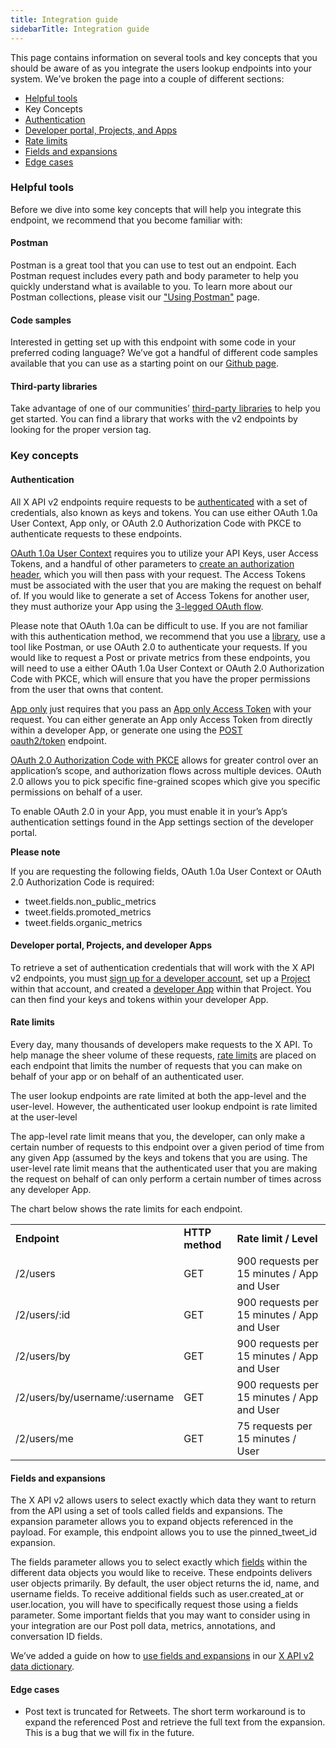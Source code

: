 ---
title: Integration guide
sidebarTitle: Integration guide
---


This page contains information on several tools and key concepts that you should be aware of as you integrate the users lookup endpoints into your system. We’ve broken the page into a couple of different sections:

* [Helpful tools](#helpful)
* Key Concepts
* [Authentication](#authentication)
* [Developer portal, Projects, and Apps](#portal)
* [Rate limits](#limits)
* [Fields and expansions](#fields)
* [Edge cases](#edge)

### Helpful tools

Before we dive into some key concepts that will help you integrate this endpoint, we recommend that you become familiar with:

#### Postman

Postman is a great tool that you can use to test out an endpoint. Each Postman request includes every path and body parameter to help you quickly understand what is available to you. To learn more about our Postman collections, please visit our ["Using Postman"](/tutorials/postman-getting-started) page. 

#### Code samples

Interested in getting set up with this endpoint with some code in your preferred coding language? We’ve got a handful of different code samples available that you can use as a starting point on our [Github page](https://github.com/xdevplatform/Twitter-API-v2-sample-code).

#### Third-party libraries

Take advantage of one of our communities’ [third-party libraries](/x-api/tools-and-libraries/overview) to help you get started. You can find a library that works with the v2 endpoints by looking for the proper version tag.

### Key concepts

#### Authentication

All X API v2 endpoints require requests to be [authenticated](/resources/fundamentals/authentication) with a set of credentials, also known as keys and tokens. You can use either OAuth 1.0a User Context, App only, or OAuth 2.0 Authorization Code with PKCE to authenticate requests to these endpoints. 

[OAuth 1.0a User Context](/resources/fundamentals/authentication#oauth-1-0a-2) requires you to utilize your API Keys, user Access Tokens, and a handful of other parameters to [create an authorization header](/resources/fundamentals/authentication#authorizing-a-request), which you will then pass with your request. The Access Tokens must be associated with the user that you are making the request on behalf of. If you would like to generate a set of Access Tokens for another user, they must authorize your App using the [3-legged OAuth flow](https://developer-staging.x.com/resources/fundamentals/authentication/obtaining-user-access-tokens). 

Please note that OAuth 1.0a can be difficult to use. If you are not familiar with this authentication method, we recommend that you use a [library](/x-api/tools-and-libraries/overview), use a tool like Postman, or use OAuth 2.0 to authenticate your requests. If you would like to request a Post or private metrics from these endpoints, you will need to use a either OAuth 1.0a User Context or OAuth 2.0 Authorization Code with PKCE, which will ensure that you have the proper permissions from the user that owns that content.
 

[App only](/resources/fundamentals/authentication#bearer-token-also-known-as-app-only) just requires that you pass an [App only Access Token](/resources/fundamentals/authentication#bearer-token-also-known-as-app-only) with your request. You can either generate an App only Access Token from directly within a developer App, or generate one using the [POST oauth2/token](/resources/fundamentals/authentication#post-oauth2-token) endpoint.

[OAuth 2.0 Authorization Code with PKCE](/resources/fundamentals/authentication#oauth-2-0-authorization-code-flow-with-pkce-2) allows for greater control over an application’s scope, and authorization flows across multiple devices. OAuth 2.0 allows you to pick specific fine-grained scopes which give you specific permissions on behalf of a user. 

To enable OAuth 2.0 in your App, you must enable it in your’s App’s authentication settings found in the App settings section of the developer portal.

**Please note**

If you are requesting the following fields, OAuth 1.0a User Context or OAuth 2.0 Authorization Code is required: 

* tweet.fields.non\_public\_metrics
* tweet.fields.promoted_metrics
* tweet.fields.organic_metrics

#### Developer portal, Projects, and developer Apps

To retrieve a set of authentication credentials that will work with the X API v2 endpoints, you must [sign up for a developer account](https://developer.x.com/en/portal/petition/essential/basic-info), set up a [Project](/resources/fundamentals/projects) within that account, and created a [developer App](/resources/fundamentals/developer-apps) within that Project. You can then find your keys and tokens within your developer App. 
 

#### Rate limits

Every day, many thousands of developers make requests to the X API. To help manage the sheer volume of these requests, [rate limits](/x-api/fundamentals/rate-limits) are placed on each endpoint that limits the number of requests that you can make on behalf of your app or on behalf of an authenticated user. 

The user lookup endpoints are rate limited at both the app-level and the user-level. However, the authenticated user lookup endpoint is rate limited at the user-level

The app-level rate limit means that you, the developer, can only make a certain number of requests to this endpoint over a given period of time from any given App (assumed by the keys and tokens that you are using. The user-level rate limit means that the authenticated user that you are making the request on behalf of can only perform a certain number of times across any developer App.

The chart below shows the rate limits for each endpoint.

|     |     |     |
| :--- | :--- | :--- |
| **Endpoint** | **HTTP method** | **Rate limit / Level** |
| /2/users | GET | 900 requests per 15 minutes / App and User |
| /2/users/:id | GET | 900 requests per 15 minutes / App and User |
| /2/users/by | GET | 900 requests per 15 minutes / App and User |
| /2/users/by/username/:username | GET | 900 requests per 15 minutes / App and User |
| /2/users/me | GET | 75 requests per 15 minutes / User |

#### Fields and expansions

The X API v2 allows users to select exactly which data they want to return from the API using a set of tools called fields and expansions. The expansion parameter allows you to expand objects referenced in the payload. For example, this endpoint allows you to use the pinned\_tweet\_id expansion.

The fields parameter allows you to select exactly which [fields](/x-api/fundamentals/fields) within the different data objects you would like to receive. These endpoints delivers user objects primarily. By default, the user object returns the id, name, and username fields. To receive additional fields such as user.created_at or user.location, you will have to specifically request those using a fields parameter. Some important fields that you may want to consider using in your integration are our Post poll data, metrics, annotations, and conversation ID fields.

We’ve added a guide on how to [use fields and expansions](/x-api/fundamentals/data-dictionary#how-to-use-fields-and-expansions) in our [X API v2 data dictionary](/x-api/fundamentals/data-dictionary).


#### Edge cases

* Post text is truncated for Retweets. The short term workaround is to expand the referenced Post and retrieve the full text from the expansion. This is a bug that we will fix in the future.

